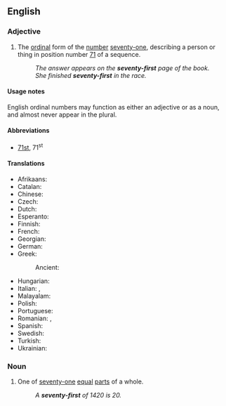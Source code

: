 ==English==
{{ordinalbox|en|70th|71st|72nd|seventieth|seventy-second|card=seventy-one}}

===Adjective===
{{head|en|adjective}}

# {{cln|en|ordinal numbers}} The [[ordinal]] form of the [[number]] [[seventy-one]], describing a person or thing in position number [[71]] of a sequence.
#: ''The answer appears on the '''seventy-first''' page of the book.''
#: ''She finished '''seventy-first''' in the race.''

====Usage notes====
English ordinal numbers may function as either an adjective or as a noun, and almost never appear in the plural.

====Abbreviations====
* [[71st]], 71<sup>st</sup>

====Translations====
{{trans-top|ordinal number 71st}}
* Afrikaans: {{t+|af|een-en-sewentigste }}
* Catalan: {{t+|ca|setanta-unè}}
* Chinese: {{t|zh|第七十一|tr=dì-qīshíyī|sc=Hani}}
* Czech: {{t|cs|sedmdesátý první }}
* Dutch: {{t+|nl|eenenzeventigste}}
* Esperanto: {{t|eo|sepdek-unua}}
* Finnish: {{t|fi|seitsemäskymmenesensimmäinen}}
* French: {{t|fr|soixante-et-onzième}}
* Georgian: {{t|ka|სამოცდამეთერთმეტე}}
* German: {{t|de|einundsiebzigste}}
* Greek:
*: Ancient: {{t|grc|ἑβδομηκοστόπρωτος}} {{qualifier|Byzantine Greek}}
{{trans-mid}}
* Hungarian: {{t+|hu|hetvenegyedik}}
* Italian: {{t|it|settantunesimo|m}}, {{t|it|settantunesima|f}}
* Malayalam: {{t|ml|എഴുപത്തൊന്നാം}}
* Polish: {{t|pl|siedemdziesiąty pierwszy}}
* Portuguese: {{t|pt|septuagésimo primeiro}}
* Romanian: {{t|ro|șaptezeci și unulea|m}}, {{t|ro|șaptezeci și una|f}}
* Spanish: {{t|es|septuagésimo primero}}
* Swedish: {{t|sv|sjuttioförsta}}
* Turkish: {{t|tr|yetmiş birinci}}
* Ukrainian: {{t|uk|сімдеся́т пе́рший}}
{{trans-bottom}}

===Noun===
{{en-noun}}

# {{cln|en|fractional numbers}} One of [[seventy-one]] [[equal]] [[part]]s of a whole.
#: ''A '''seventy-first''' of 1420 is 20.''